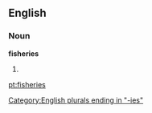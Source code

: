 ==English==

===Noun===
'''fisheries'''

# {{plural of|[[fishery]]}}

[[Category:English plurals ending in "-ies"]]

[[pt:fisheries]]